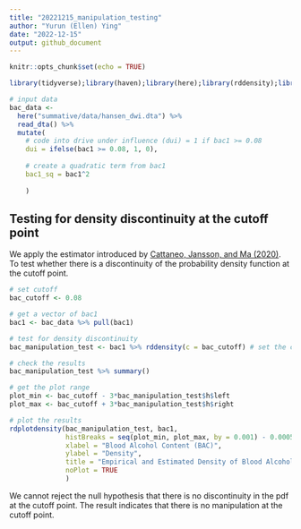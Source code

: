 ```yaml
---
title: "20221215_manipulation_testing"
author: "Yurun (Ellen) Ying"
date: "2022-12-15"
output: github_document
---
```


```r
knitr::opts_chunk$set(echo = TRUE)

library(tidyverse);library(haven);library(here);library(rddensity);library(broom)

# input data
bac_data <- 
  here("summative/data/hansen_dwi.dta") %>% 
  read_dta() %>% 
  mutate(
    # code into drive under influence (dui) = 1 if bac1 >= 0.08
    dui = ifelse(bac1 >= 0.08, 1, 0),
    
    # create a quadratic term from bac1
    bac1_sq = bac1^2
    
    )

```

## Testing for density discontinuity at the cutoff point

We apply the estimator introduced by [Cattaneo, Jansson, and Ma (2020)](https://doi.org/10.1080/01621459.2019.1635480). To test whether there is a discontinuity of the probability density function at the cutoff point.

```r
# set cutoff
bac_cutoff <- 0.08

# get a vector of bac1
bac1 <- bac_data %>% pull(bac1)

# test for density discontinuity
bac_manipulation_test <- bac1 %>% rddensity(c = bac_cutoff) # set the cutoff point

# check the results
bac_manipulation_test %>% summary() 

# get the plot range
plot_min <- bac_cutoff - 3*bac_manipulation_test$h$left
plot_max <- bac_cutoff + 3*bac_manipulation_test$h$right

# plot the results
rdplotdensity(bac_manipulation_test, bac1,
              histBreaks = seq(plot_min, plot_max, by = 0.001) - 0.0005, # adjust the break to remove heaping
              xlabel = "Blood Alcohol Content (BAC)",
              ylabel = "Density",
              title = "Empirical and Estimated Density of Blood Alcohol Content",
              noPlot = TRUE
              ) 
```

We cannot reject the null hypothesis that there is no discontinuity in the pdf at the cutoff point. The result indicates that there is no manipulation at the cutoff point.